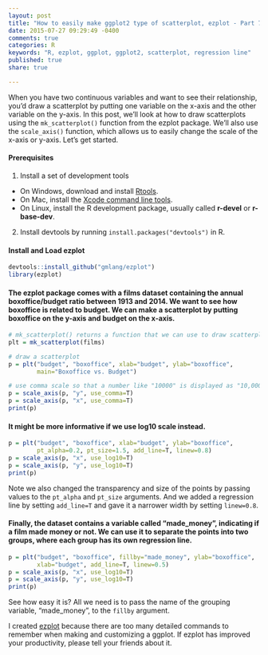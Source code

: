 ```yaml
---
layout: post
title: "How to easily make ggplot2 type of scatterplot, ezplot - Part 7"
date: 2015-07-27 09:29:49 -0400
comments: true
categories: R
keywords: "R, ezplot, ggplot, ggplot2, scatterplot, regression line"
published: true
share: true

---
```


When you have two continuous variables and want to see their relationship, you'd draw a scatterplot by putting one variable on the x-axis and the other variable on the y-axis. In this post, we'll look at how to draw scatterplots using the `mk_scatterplot()` function from the ezplot package. We'll also use the `scale_axis()` function, which allows us to easily change the scale of the x-axis or y-axis. Let's get started. 

#### Prerequisites
1. Install a set of development tools
* On Windows, download and install [Rtools](http://cran.r-project.org/bin/windows/Rtools/). 
* On Mac, install the [Xcode command line tools](https://developer.apple.com/downloads). 
* On Linux, install the R development package, usually called **r-devel** or **r-base-dev**.
2. Install devtools by running `install.packages("devtools")` in R.

#### Install and Load ezplot
```r
devtools::install_github("gmlang/ezplot")
library(ezplot)
```

#### The ezplot package comes with a films dataset containing the annual boxoffice/budget ratio between 1913 and 2014. We want to see how boxoffice is related to budget. We can make a scatterplot by putting boxoffice on the y-axis and budget on the x-axis.
```r
# mk_scatterplot() returns a function that we can use to draw scatterplots
plt = mk_scatterplot(films)

# draw a scatterplot
p = plt("budget", "boxoffice", xlab="budget", ylab="boxoffice",
        main="Boxoffice vs. Budget")

# use comma scale so that a number like "10000" is displayed as "10,000"
p = scale_axis(p, "y", use_comma=T)
p = scale_axis(p, "x", use_comma=T)
print(p)
```

#### It might be more informative if we use log10 scale instead.  
```r
p = plt("budget", "boxoffice", xlab="budget", ylab="boxoffice", 
        pt_alpha=0.2, pt_size=1.5, add_line=T, linew=0.8)
p = scale_axis(p, "x", use_log10=T)
p = scale_axis(p, "y", use_log10=T)
print(p)
```
Note we also changed the transparency and size of the points by passing values to the `pt_alpha` and `pt_size` arguments. And we added a regression line by setting `add_line=T` and gave it a narrower width by setting `linew=0.8`.

#### Finally, the dataset contains a variable called "made_money", indicating if a film made money or not. We can use it to separate the points into two groups, where each group has its own regression line. 
```r
p = plt("budget", "boxoffice", fillby="made_money", ylab="boxoffice", 
        xlab="budget", add_line=T, linew=0.5)
p = scale_axis(p, "x", use_log10=T)
p = scale_axis(p, "y", use_log10=T)
print(p)
```
See how easy it is? All we need is to pass the name of the grouping variable,
"made_money", to the `fillby` argument. 

I created [ezplot](https://github.com/gmlang/ezplot) because there are too many detailed commands to remember when making and customizing a ggplot. If ezplot has improved your productivity, please tell your friends about it.